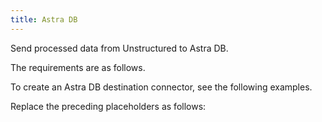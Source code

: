 ```yaml
---
title: Astra DB
---
```



<FirstTimeAPIDestinationConnector />

Send processed data from Unstructured to Astra DB.

The requirements are as follows.


<AstraDBPrerequisites />

To create an Astra DB destination connector, see the following examples.


<CodeGroup>
    <AstraDBSDK />
    <AstraDBAPIRESTCreate />
</CodeGroup>

Replace the preceding placeholders as follows:


<AstraDBAPIPlaceholders />

